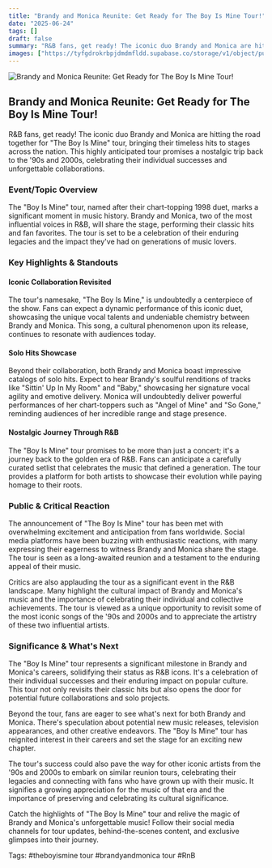 ```yaml
---
title: "Brandy and Monica Reunite: Get Ready for The Boy Is Mine Tour!"
date: "2025-06-24"
tags: []
draft: false
summary: "R&B fans, get ready! The iconic duo Brandy and Monica are hitting the road together for \"The Boy Is Mine\" tour, bringing their timeless hits to stages across the nation. This highly anticipated tour promises a nostalgic trip back to the '90s and 2000s, celebrating their individual successes and unforgettable collaborations."
images: ["https://tyfgdrokrbpjdmdmfldd.supabase.co/storage/v1/object/public/image/2025-06-24-12-04-41-956-04-00.jpg"]
---
```




![Brandy and Monica Reunite: Get Ready for The Boy Is Mine Tour!](https://tyfgdrokrbpjdmdmfldd.supabase.co/storage/v1/object/public/image/2025-06-24-12-04-41-956-04-00.jpg)

## Brandy and Monica Reunite: Get Ready for The Boy Is Mine Tour!

R&B fans, get ready! The iconic duo Brandy and Monica are hitting the road together for "The Boy Is Mine" tour, bringing their timeless hits to stages across the nation. This highly anticipated tour promises a nostalgic trip back to the '90s and 2000s, celebrating their individual successes and unforgettable collaborations.

### Event/Topic Overview

The "Boy Is Mine" tour, named after their chart-topping 1998 duet, marks a significant moment in music history. Brandy and Monica, two of the most influential voices in R&B, will share the stage, performing their classic hits and fan favorites. The tour is set to be a celebration of their enduring legacies and the impact they've had on generations of music lovers.

### Key Highlights & Standouts

#### Iconic Collaboration Revisited

The tour's namesake, "The Boy Is Mine," is undoubtedly a centerpiece of the show. Fans can expect a dynamic performance of this iconic duet, showcasing the unique vocal talents and undeniable chemistry between Brandy and Monica. This song, a cultural phenomenon upon its release, continues to resonate with audiences today.

#### Solo Hits Showcase

Beyond their collaboration, both Brandy and Monica boast impressive catalogs of solo hits. Expect to hear Brandy's soulful renditions of tracks like "Sittin' Up In My Room" and "Baby," showcasing her signature vocal agility and emotive delivery. Monica will undoubtedly deliver powerful performances of her chart-toppers such as "Angel of Mine" and "So Gone," reminding audiences of her incredible range and stage presence.

#### Nostalgic Journey Through R&B

The "Boy Is Mine" tour promises to be more than just a concert; it's a journey back to the golden era of R&B. Fans can anticipate a carefully curated setlist that celebrates the music that defined a generation. The tour provides a platform for both artists to showcase their evolution while paying homage to their roots.

### Public & Critical Reaction

The announcement of "The Boy Is Mine" tour has been met with overwhelming excitement and anticipation from fans worldwide. Social media platforms have been buzzing with enthusiastic reactions, with many expressing their eagerness to witness Brandy and Monica share the stage. The tour is seen as a long-awaited reunion and a testament to the enduring appeal of their music.

Critics are also applauding the tour as a significant event in the R&B landscape. Many highlight the cultural impact of Brandy and Monica's music and the importance of celebrating their individual and collective achievements. The tour is viewed as a unique opportunity to revisit some of the most iconic songs of the '90s and 2000s and to appreciate the artistry of these two influential artists.

### Significance & What's Next

The "Boy Is Mine" tour represents a significant milestone in Brandy and Monica's careers, solidifying their status as R&B icons. It's a celebration of their individual successes and their enduring impact on popular culture. This tour not only revisits their classic hits but also opens the door for potential future collaborations and solo projects. 

Beyond the tour, fans are eager to see what's next for both Brandy and Monica. There's speculation about potential new music releases, television appearances, and other creative endeavors. The "Boy Is Mine" tour has reignited interest in their careers and set the stage for an exciting new chapter.

The tour's success could also pave the way for other iconic artists from the '90s and 2000s to embark on similar reunion tours, celebrating their legacies and connecting with fans who have grown up with their music. It signifies a growing appreciation for the music of that era and the importance of preserving and celebrating its cultural significance.

Catch the highlights of "The Boy Is Mine" tour and relive the magic of Brandy and Monica's unforgettable music! Follow their social media channels for tour updates, behind-the-scenes content, and exclusive glimpses into their journey.

Tags: #theboyismine tour #brandyandmonica tour #RnB


